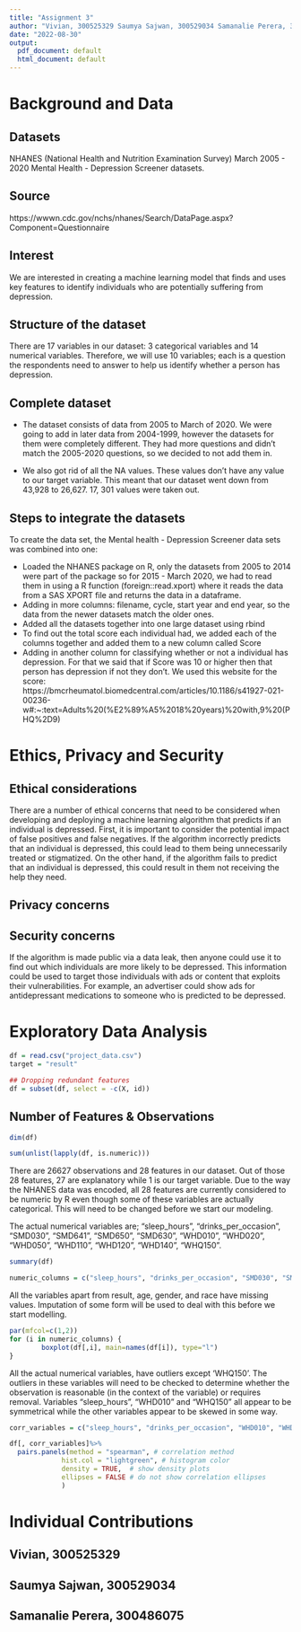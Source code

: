 ```yaml
---
title: "Assignment 3"
author: "Vivian, 300525329 Saumya Sajwan, 300529034 Samanalie Perera, 300486075"
date: "2022-08-30"
output:
  pdf_document: default
  html_document: default
---
```

# Background and Data

## Datasets
NHANES (National Health and Nutrition Examination Survey) March 2005 - 2020 Mental Health - Depression Screener datasets.

## Source
https://wwwn.cdc.gov/nchs/nhanes/Search/DataPage.aspx?Component=Questionnaire

## Interest
We are interested in creating a machine learning model that finds and uses key features to identify individuals who are potentially suffering from depression. 

## Structure of the dataset
There are 17 variables in our dataset: 3 categorical variables and 14 numerical variables. Therefore, we will use 10 variables; each is a question the respondents need to answer to help us identify whether a person has depression.

## Complete dataset
- The dataset consists of data from 2005 to March of 2020. We were going to add in later data from 2004-1999, however the datasets for them were completely different. They had more questions and didn't match the 2005-2020 questions, so we decided to not add them in. 

- We also got rid of all the NA values. These values don't have any value to our target variable. This meant that our dataset went down from 43,928 to 26,627. 17, 301 values were taken out.  


## Steps to integrate the datasets
To create the data set, the Mental health - Depression Screener data sets was combined into one:

- Loaded the NHANES package on R, only the datasets from 2005 to 2014 were part of the package so for 2015 - March 2020, we had to read them in using a R function (foreign::read.xport) where it reads the data from a SAS XPORT file and returns the data in a dataframe. 
- Adding in more columns: filename, cycle, start year and end year, so the data from the newer datasets match the older ones.
- Added all the datasets together into one large dataset using rbind
- To find out the total score each individual had, we added each of the columns together and added them to a new column called Score
- Adding in another column for classifying whether or not a individual has depression. For that we said that if Score was 10 or higher then that person has depression if not they don't. We used this website for the score: https://bmcrheumatol.biomedcentral.com/articles/10.1186/s41927-021-00236-w#:~:text=Adults%20(%E2%89%A5%2018%20years)%20with,9%20(PHQ%2D9)

# Ethics, Privacy and Security 

## Ethical considerations
There are a number of ethical concerns that need to be considered when developing and deploying a machine learning algorithm that predicts if an individual is depressed. First, it is important to consider the potential impact of false positives and false negatives. If the algorithm incorrectly predicts that an individual is depressed, this could lead to them being unnecessarily treated or stigmatized. On the other hand, if the algorithm fails to predict that an individual is depressed, this could result in them not receiving the help they need. 

## Privacy concerns

## Security concerns
If the algorithm is made public via a data leak, then anyone could use it to find out which individuals are more likely to be depressed. This information could be used to target those individuals with ads or content that exploits their vulnerabilities. For example, an advertiser could show ads for antidepressant medications to someone who is predicted to be depressed. 

# Exploratory Data Analysis
```r
df = read.csv("project_data.csv")
target = "result"

## Dropping redundant features
df = subset(df, select = -c(X, id))

```

## Number of Features & Observations
```r
dim(df)

sum(unlist(lapply(df, is.numeric)))
```
There are 26627 observations and 28 features in our dataset. Out of those 28 features, 27 are explanatory while 1 is our target variable. 
Due to the way the NHANES data was encoded, all 28 features are currently considered to be numeric by R even though some of these variables are actually categorical. This will need to be changed before we start our modeling.

The actual numerical variables are; "sleep_hours", "drinks_per_occasion", "SMD030", "SMD641", "SMD650", "SMD630", "WHD010", "WHD020", "WHD050", "WHD110", "WHD120", "WHD140", "WHQ150".


```r
summary(df)

numeric_columns = c("sleep_hours", "drinks_per_occasion", "SMD030", "SMD641", "SMD650", "SMD630", "WHD010", "WHD020", "WHD050", "WHD110", "WHD120", "WHD140", "WHQ150")
```
All the variables apart from result, age, gender, and race have missing values. Imputation of some form will be used to deal with this before we start modelling.

```r
par(mfcol=c(1,2))
for (i in numeric_columns) {
        boxplot(df[,i], main=names(df[i]), type="l")
}
```
All the actual numerical variables, have outliers except 'WHQ150'. The outliers in these variables will need to be checked to determine whether the observation is reasonable (in the context of the variable) or requires removal. Variables "sleep_hours", "WHD010" and "WHQ150" all appear to be symmetrical while the other variables appear to be skewed in some way.

```r
corr_variables = c("sleep_hours", "drinks_per_occasion", "WHD010", "WHD020", "WHD050", "WHD110", "WHD120", "WHD140", "WHQ150")

df[, corr_variables]%>% 
  pairs.panels(method = "spearman", # correlation method
             hist.col = "lightgreen", # histogram color
             density = TRUE,  # show density plots
             ellipses = FALSE # do not show correlation ellipses
             )
```



# Individual Contributions
## Vivian, 300525329

## Saumya Sajwan, 300529034

## Samanalie Perera, 300486075


